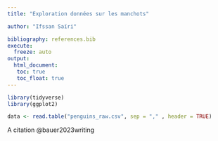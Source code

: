 ```yaml
---
title: "Exploration données sur les manchots"

author: "Ifssan Saïri" 

bibliography: references.bib
execute: 
  freeze: auto
output: 
  html_document:
   toc: true
   toc_float: true
---
```


```r
library(tidyverse)
library(ggplot2)
```


```r
data <- read.table("penguins_raw.csv", sep = "," , header = TRUE)
```




A citation @bauer2023writing
